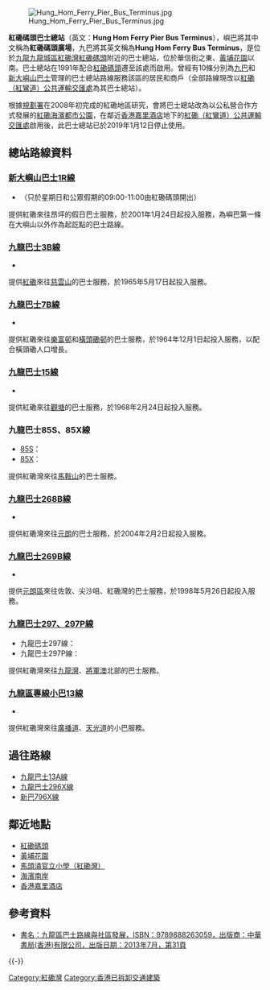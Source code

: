{{Infobox HK Bus terminus
| image=Hung Hom Ferry Pier Bus Terminus 201408.jpg
| name=紅磡碼頭巴士總站
| engname=Hung Hom Ferry Pier Bus Terminus
| district={{HKG}}[[九龍城區|九龍城區]]
| area=紅磡/黃埔
| street=[[華信街|華信街]]
| opendate=1991年3月9日
| closedate=2019年1月12日
| terminate=[[九巴|九巴]]<br>[[九龍巴士3B線|3B]]、[[九龍巴士7B線|7B]]、[[九龍巴士15線|15]]、[[九龍巴士85S線|85S]]、[[九龍巴士85X線|85X]]、<br>[[九龍巴士268B線|268B]]、[[九龍巴士269B線|269B]]、[[九龍巴士297線|297]]、[[九龍巴士297P線|297P]]<br>[[新大嶼山巴士|新大嶼山巴士]]<br>[[新大嶼山巴士1R線|1R]]<br>[[香港小型巴士|九龍區專綫小巴]]<br>13
| feeder= [[新世界第一渡輪|新渡輪]]<br>北角-紅磡 航線<br>[[港鐵|港鐵]][[觀塘綫|觀塘綫]][[黃埔站_(香港)|黃埔站]] 
| nearbystreets= [[紅鸞道|紅鸞道]]
| nearbysights=[[黃埔花園|黃埔花園]]（第9期-百合苑）、<br> [[海逸酒店|海逸酒店]]、[[海濱廣場|海濱廣場]]
| notes= 已於2019年1月11日深夜關閉
| alternative= Hung Hom Ferry Bus Terminus, Hung Hom Ferry Concourse Bus Terminus
| bgcolor=red
| fontcolor=white
}}
[[File:Hung_Hom_Ferry_Pier_Bus_Terminus.jpg|thumb]]

'''紅磡碼頭巴士總站'''（英文：'''Hung Hom Ferry Pier Bus Terminus'''），嶼巴將其中文稱為'''紅磡碼頭廣場'''，九巴將其英文稱為'''Hung Hom Ferry Bus Terminus'''，是位於[[九龍|九龍]][[九龍城區|九龍城區]][[紅磡灣|紅磡灣]][[紅磡碼頭|紅磡碼頭]]附近的巴士總站，位於華信街之東、[[黃埔花園|黃埔花園]]以南。巴士總站在1991年配合[[紅磡碼頭|紅磡碼頭]]遷至該處而啟用。曾經有10條分別為[[九巴|九巴]]和[[新大嶼山巴士|新大嶼山巴士]]管理的巴士總站路線服務該區的居民和商戶（全部路線現改以[[紅磡（紅鸞道）公共運輸交匯處|紅磡（紅鸞道）公共運輸交匯處]]為其巴士總站）。

根據[[規劃署|規劃署]]在2008年初完成的紅磡地區研究，會將巴士總站改為以公私營合作方式發展的[[紅磡海濱都市公園|紅磡海濱都市公園]]，在鄰近[[香港嘉里酒店|香港嘉里酒店]]地下的[[紅磡（紅鸞道）公共運輸交匯處|紅磡（紅鸞道）公共運輸交匯處]]啟用後，此巴士總站已於2019年1月12日停止使用。

==總站路線資料==
===[[新大嶼山巴士1R線|新大嶼山巴士1R線]]===
*{{HK Bus Route Lantau|1R|inline}}（只於星期日和公眾假期的09:00-11:00由紅磡碼頭開出）
提供紅磡來往昂坪的假日巴士服務，於2001年1月24日起投入服務，為嶼巴第一條在大嶼山以外作為起訖點的巴士路線。

===[[九龍巴士3B線|九龍巴士3B線]]===
*{{HK Bus Route KLNT|3B|inline}}
提供[[紅磡|紅磡]]來往[[慈雲山|慈雲山]]的巴士服務，於1965年5月17日起投入服務。

===[[九龍巴士7B線|九龍巴士7B線]]===
*{{HK Bus Route KLNT|7B|inline}}
提供紅磡來往[[樂富邨|樂富邨]]和[[橫頭磡邨|橫頭磡邨]]的巴士服務，於1964年12月1日起投入服務，以配合橫頭磡人口增長。

===[[九龍巴士15線|九龍巴士15線]]===
*{{HK Bus Route KLNT|15|inline}}
提供紅磡來往[[觀塘|觀塘]]的巴士服務，於1968年2月24日起投入服務。

===九龍巴士85S、85X線===
*[[九龍巴士85S線|85S]]：{{HK Bus Route KLNT|85S|inline}}
*[[九龍巴士85X線|85X]]：{{HK Bus Route KLNT|85X|inline}}
提供紅磡灣來往[[馬鞍山_(香港市鎮)|馬鞍山]]的巴士服務。

===[[九龍巴士268B線|九龍巴士268B線]]===
*{{HK Bus Route KLNT|268B|inline}}
提供紅磡灣來往[[元朗|元朗]]的巴士服務，於2004年2月2日起投入服務。

===[[九龍巴士269B線|九龍巴士269B線]]===
*{{HK Bus Route KLNT|269B|inline}}
提供[[元朗區|元朗區]]來往佐敦、尖沙咀、紅磡灣的巴士服務，於1998年5月26日起投入服務。

===[[九龍巴士297線|九龍巴士297、297P線]]===
*九龍巴士297線：{{HK Bus Route KLNT|297|inline}}
*九龍巴士297P線：{{HK Bus Route KLNT|297P|inline}}
提供紅磡灣來往[[九龍灣|九龍灣]]、[[將軍澳|將軍澳]]北部的巴士服務。

===[[九龍區專線小巴13線|九龍區專線小巴13線]]===
*{{HK MiniBus Route KL Show:13|format=inline}}
提供紅磡灣來往[[廣播道|廣播道]]、[[天光道|天光道]]的小巴服務。

==過往路線==
* [[九龍巴士13A線|九龍巴士13A線]]
* [[九龍巴士296X線|九龍巴士296X線]]
* [[新巴796X線|新巴796X線]]

==鄰近地點==
*[[紅磡碼頭|紅磡碼頭]]
*[[黃埔花園|黃埔花園]]
*[[馬頭涌官立小學（紅磡灣）|馬頭涌官立小學（紅磡灣）]]
*[[海濱南岸|海濱南岸]]
*[[香港嘉里酒店|香港嘉里酒店]]
==參考資料==
*[https://web.archive.org/web/20141215235233/http://www.chunghwabook.com.hk/media/upload/9789888263059.pdf 書名：九龍區巴士路線與社區發展，ISBN：9789888263059，出版商：中華書局(香港)有限公司，出版日期：2013年7月，第31頁]
{{-}}
[[Category:紅磡灣|Category:紅磡灣]]
[[Category:香港已拆卸交通建築|Category:香港已拆卸交通建築]]